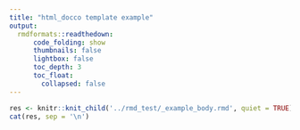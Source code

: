 ```yaml
---
title: "html_docco template example"
output:
  rmdformats::readthedown:
      code_folding: show
      thumbnails: false
      lightbox: false
      toc_depth: 3
      toc_float:
        collapsed: false
---
```

  
  
```r
res <- knitr::knit_child('../rmd_test/_example_body.rmd', quiet = TRUE)
cat(res, sep = '\n')
```